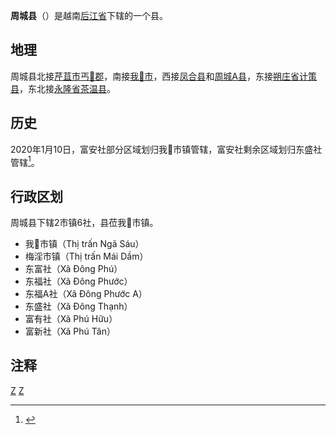 {{Infobox Settlement
|name                   = 周城县
|settlement_type        = 县
|official_name          = 
|other_name             = 
|native_name            = {{lang|vi|Huyện Châu Thành}}
|nickname               = 
|motto                  = 
|image_skyline          = Thị trấn Ngã Sáu.jpg
|imagesize              = 
|image_caption          = 
|image_flag             = 
|flag_size              = 
|image_seal             = 
|seal_size              = 
|image_shield           = 
|shield_size            = 
|image_blank_emblem     = 
|blank_emblem_size      = 
|image_map              = {{Infobox mapframe|frame-width=250|zoom=10}}
|mapsize                = 
|map_caption            = 
|image_map1             = 
|mapsize1               = 
|map_caption1           = 
|pushpin_map            = Vietnam
|pushpin_label_position = bottom
|pushpin_map_caption    = 
|pushpin_map1           = 
|pushpin_label_position1= 
|pushpin_map_caption1   = 
|subdivision_type       = 国家
|subdivision_name       = {{flag|Vietnam}}
|subdivision_type1      = [[越南行政区划|省]]
|subdivision_name1      = [[后江省|后江省]]
|subdivision_type2      = 行政区划
|subdivision_name2      = 2市镇6社
|subdivision_type3      = 
|subdivision_name3      = 
|seat_type              = 县莅
|seat                   = {{link-vi|我𦒹市镇|Ngã Sáu}}
|government_type        = 
|leader_title           = 
|leader_name            = 
|leader_title1          = 
|leader_name1           = 
|established_title      = 
|established_date       = 
|area_magnitude         = 
|unit_pref              = 
|area_footnotes         = 
|area_total_km2         = 140.90
|area_land_km2          = 
|area_water_km2         = 
|area_water_percent     = 
|area_urban_km2         = 
|area_metro_km2         = 
|population_as_of       = 2016年
|population_footnotes   = 
|population_note        = 
|population_total       = 81887
|population_density_km2 = auto
|population_metro             = 
|population_density_metro_km2 = 
|population_urban             = 
|population_density_urban_km2 = 
|timezone               = [[越南标准时间|越南标准时间]]
|utc_offset             = +7
|elevation_footnotes    = 
|elevation_m            = 
|coor_type              = 
|coordinates            = 
|postal_code_type       = 
|postal_code            = 
|area_code              = 
|website                = [http://chauthanh.haugiang.gov.vn 周城县电子信息门户网站]
|footnotes              = 
}}
'''周城县'''（{{vie|v='''Huyện Châu Thành'''|hn=縣周城}}）是越南[[后江省|后江省]]下辖的一个县。

==地理==
周城县北接[[芹苴市|芹苴市]][[丐𪘵郡|丐𪘵郡]]，南接[[我𠤩市|我𠤩市]]，西接[[凤合县|凤合县]]和[[周城A县|周城A县]]，东接[[朔庄省|朔庄省]][[计策县|计策县]]，东北接[[永隆省|永隆省]][[茶温县|茶温县]]。

==历史==
2020年1月10日，富安社部分区域划归我𦒹市镇管辖，富安社剩余区域划归东盛社管辖<ref>{{Cite web |url=http://vanban.chinhphu.vn/portal/page/portal/chinhphu/hethongvanban?mode=detail&document_id=199020 |title=Nghị quyết số 869/NQ-UBTVQH14 của ỦY BAN THƯỜNG VỤ QUỐC HỘI : Về việc sắp xếp các đơn vị hành chính cấp huyện, cấp xã thuộc tỉnh Hậu Giang |accessdate=2020-02-06 |archive-date=2020-12-18 |archive-url=https://web.archive.org/web/20201218025628/http://vanban.chinhphu.vn/portal/page/portal/chinhphu/hethongvanban?mode=detail&document_id=199020 |dead-url=no }}</ref>。

==行政区划==
周城县下辖2市镇6社，县莅我𦒹市镇。
*我𦒹市镇（Thị trấn Ngã Sáu）
*梅淫市镇（Thị trấn Mái Dầm）
*东富社（Xã Đông Phú）
*东福社（Xã Đông Phước）
*东福A社（Xã Đông Phước A）
*东盛社（Xã Đông Thạnh）
*富有社（Xã Phú Hữu）
*富新社（Xã Phú Tân）

==注释==
{{reflist}}

{{后江省行政区划}}
{{越南九龙江三角洲之县市镇区域划分}}

[[Category:越南县份|Z]]
[[Category:后江省|Z]]
